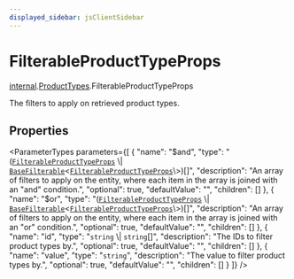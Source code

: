 ```yaml
---
displayed_sidebar: jsClientSidebar
---
```



# FilterableProductTypeProps

[internal](../../internal/modules/admin_discounts.internal.internal-1.mdx).[ProductTypes](../../internal-1/modules/admin_discounts.internal.internal-1.ProductTypes.mdx).FilterableProductTypeProps

The filters to apply on retrieved product types.

## Properties

<ParameterTypes parameters={[
  {
    "name": "$and",
    "type": "([`FilterableProductTypeProps`](admin_discounts.internal.internal-1.ProductTypes.FilterableProductTypeProps.mdx) \\| [`BaseFilterable`](../../DAL/interfaces/admin_discounts.internal.internal-1.DAL.BaseFilterable.mdx)<[`FilterableProductTypeProps`](admin_discounts.internal.internal-1.ProductTypes.FilterableProductTypeProps.mdx)\\>)[]",
    "description": "An array of filters to apply on the entity, where each item in the array is joined with an \"and\" condition.",
    "optional": true,
    "defaultValue": "",
    "children": []
  },
  {
    "name": "$or",
    "type": "([`FilterableProductTypeProps`](admin_discounts.internal.internal-1.ProductTypes.FilterableProductTypeProps.mdx) \\| [`BaseFilterable`](../../DAL/interfaces/admin_discounts.internal.internal-1.DAL.BaseFilterable.mdx)<[`FilterableProductTypeProps`](admin_discounts.internal.internal-1.ProductTypes.FilterableProductTypeProps.mdx)\\>)[]",
    "description": "An array of filters to apply on the entity, where each item in the array is joined with an \"or\" condition.",
    "optional": true,
    "defaultValue": "",
    "children": []
  },
  {
    "name": "id",
    "type": "`string` \\| `string`[]",
    "description": "The IDs to filter product types by.",
    "optional": true,
    "defaultValue": "",
    "children": []
  },
  {
    "name": "value",
    "type": "`string`",
    "description": "The value to filter product types by.",
    "optional": true,
    "defaultValue": "",
    "children": []
  }
]} />
